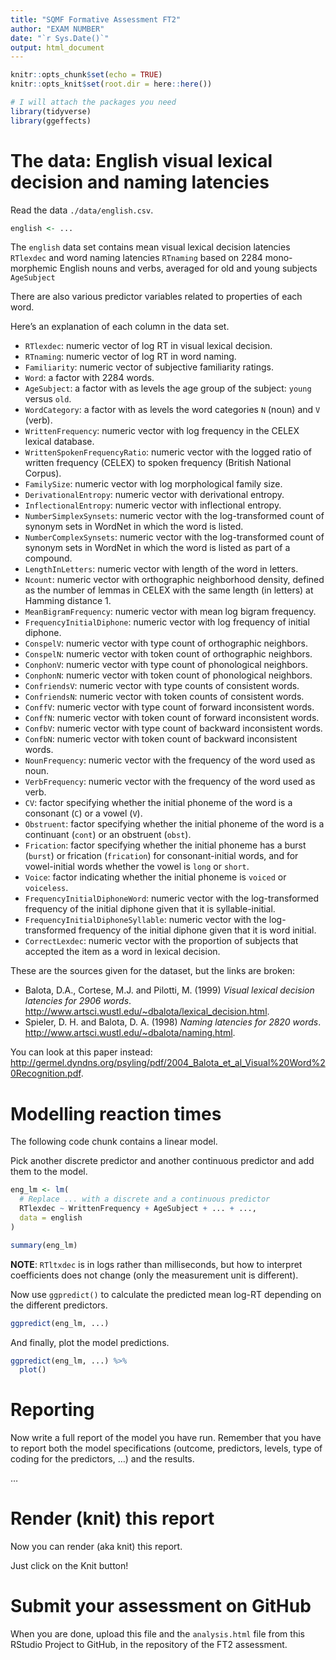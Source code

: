 ```yaml
---
title: "SQMF Formative Assessment FT2"
author: "EXAM NUMBER"
date: "`r Sys.Date()`"
output: html_document
---
```


```r
knitr::opts_chunk$set(echo = TRUE)
knitr::opts_knit$set(root.dir = here::here())

# I will attach the packages you need
library(tidyverse)
library(ggeffects)
```

# The data: English visual lexical decision and naming latencies

Read the data `./data/english.csv`.

```r
english <- ...
```

The `english` data set contains mean visual lexical decision latencies `RTlexdec` and word
naming latencies `RTnaming` based on 2284 mono-morphemic English nouns and verbs,
averaged for old and young subjects `AgeSubject`

There are also various predictor variables related to properties of each word.

Here's an explanation of each column in the data set.

- `RTlexdec`: numeric vector of log RT in visual lexical decision.
- `RTnaming`: numeric vector of log RT in word naming.
- `Familiarity`: numeric vector of subjective familiarity ratings.
- `Word`: a factor with 2284 words.
- `AgeSubject`: a factor with as levels the age group of the subject: 
          `young` versus `old`. 
- `WordCategory`: a factor with as levels the word categories 
          `N` (noun) and `V` (verb). 
- `WrittenFrequency`: numeric vector with log frequency in the CELEX lexical
          database. 
- `WrittenSpokenFrequencyRatio`: numeric vector with the logged ratio 
          of written frequency (CELEX) to spoken frequency (British National Corpus). 
- `FamilySize`: numeric vector with log morphological family size. 
- `DerivationalEntropy`: numeric vector with derivational entropy. 
- `InflectionalEntropy`: numeric vector with inflectional entropy. 
- `NumberSimplexSynsets`: numeric vector with the log-transformed count of 
          synonym sets in WordNet in which the word is listed. 
- `NumberComplexSynsets`: numeric vector with the log-transformed count of
          synonym sets in WordNet in which the word is listed as part of a compound. 
- `LengthInLetters`: numeric vector with length of the word in letters. 
- `Ncount`: numeric vector with orthographic neighborhood density, defined as the number of lemmas in CELEX with the same length (in letters) 
    at Hamming distance 1. 
- `MeanBigramFrequency`: numeric vector with mean log bigram frequency. 
- `FrequencyInitialDiphone`: numeric vector with log frequency of initial diphone. 
- `ConspelV`: numeric vector with type count of orthographic neighbors. 
- `ConspelN`: numeric vector with token count of orthographic neighbors. 
- `ConphonV`: numeric vector with type count of phonological neighbors. 
- `ConphonN`: numeric vector with token count of phonological neighbors. 
- `ConfriendsV`: numeric vector with type counts of consistent words. 
- `ConfriendsN`: numeric vector with token counts of consistent words. 
- `ConffV`: numeric vector with type count of forward inconsistent words.
- `ConffN`: numeric vector with token count of forward inconsistent words.
- `ConfbV`: numeric vector with type count of backward inconsistent words. 
- `ConfbN`: numeric vector with token count of backward inconsistent words.
- `NounFrequency`: numeric vector with the frequency of the word used as noun. 
- `VerbFrequency`: numeric vector with the frequency of the word used as verb. 
- `CV`: factor specifying whether the initial phoneme of 
          the word is a consonant (`C`) or a vowel (`V`). 
- `Obstruent`: factor specifying whether the initial phoneme 
          of the word is a continuant (`cont`) or an obstruent (`obst`). 
- `Frication`: factor specifying whether the initial phoneme 
          has a burst (`burst`) or frication (`frication`) for 
          consonant-initial words, and for vowel-initial words whether the vowel is 
          `long` or `short`. 
- `Voice`: factor indicating whether the initial phoneme is `voiced`
          or `voiceless`. 
- `FrequencyInitialDiphoneWord`: numeric vector with the log-transformed 
          frequency of the initial diphone given that it is syllable-initial. 
- `FrequencyInitialDiphoneSyllable`: numeric vector with the log-transformed 
          frequency of the initial diphone given that it is word initial. 
- `CorrectLexdec`: numeric vector with the proportion of 
          subjects that accepted the item as a word in lexical decision.

These are the sources given for the dataset, but the links are broken:

- Balota, D.A., Cortese, M.J. and Pilotti, M. (1999) *Visual lexical decision latencies for 2906 words*. <http://www.artsci.wustl.edu/~dbalota/lexical_decision.html>.
- Spieler, D. H. and Balota, D. A. (1998) *Naming latencies for 2820 words*. <http://www.artsci.wustl.edu/~dbalota/naming.html>.

You can look at this paper instead: <http://germel.dyndns.org/psyling/pdf/2004_Balota_et_al_Visual%20Word%20Recognition.pdf>.

# Modelling reaction times

The following code chunk contains a linear model.

Pick another discrete predictor and another continuous predictor and add them to the model.

```r
eng_lm <- lm(
  # Replace ... with a discrete and a continuous predictor
  RTlexdec ~ WrittenFrequency + AgeSubject + ... + ...,
  data = english
)

summary(eng_lm)
```

**NOTE**: `RTltxdec` is in logs rather than milliseconds, but how to interpret coefficients does not change (only the measurement unit is different).

Now use `ggpredict()` to calculate the predicted mean log-RT depending on the different predictors.

```r
ggpredict(eng_lm, ...)
```

And finally, plot the model predictions.

```r
ggpredict(eng_lm, ...) %>%
  plot()
```

# Reporting

Now write a full report of the model you have run.
Remember that you have to report both the model specifications (outcome, predictors, levels, type of coding for the predictors, ...) and the results.

...

# Render (knit) this report

Now you can render (aka knit) this report.

Just click on the Knit button!

# Submit your assessment on GitHub

When you are done, upload this file and the `analysis.html` file from this RStudio Project to GitHub,
in the repository of the FT2 assessment.
